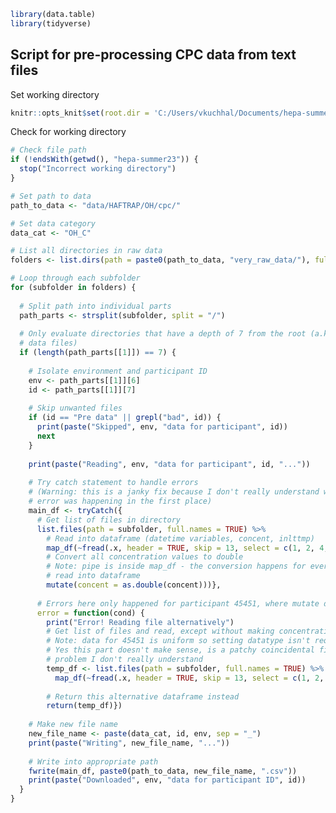 ```r
library(data.table)
library(tidyverse)
```


## Script for pre-processing CPC data from text files
Set working directory
```r
knitr::opts_knit$set(root.dir = 'C:/Users/vkuchhal/Documents/hepa-summer23')
```

Check for working directory
```r
# Check file path
if (!endsWith(getwd(), "hepa-summer23")) {
  stop("Incorrect working directory")
}
```

```r
# Set path to data
path_to_data <- "data/HAFTRAP/OH/cpc/"

# Set data category
data_cat <- "OH_C"
```

```r
# List all directories in raw data
folders <- list.dirs(path = paste0(path_to_data, "very_raw_data/"), full.names = TRUE, recursive = TRUE)
```

```r
# Loop through each subfolder
for (subfolder in folders) {
  
  # Split path into individual parts
  path_parts <- strsplit(subfolder, split = "/")
  
  # Only evaluate directories that have a depth of 7 from the root (a.k.a with 
  # data files)
  if (length(path_parts[[1]]) == 7) {
    
    # Isolate environment and participant ID
    env <- path_parts[[1]][6]
    id <- path_parts[[1]][7]
  
    # Skip unwanted files
    if (id == "Pre data" || grepl("bad", id)) {
      print(paste("Skipped", env, "data for participant", id))
      next
    }
    
    print(paste("Reading", env, "data for participant", id, "..."))
    
    # Try catch statement to handle errors 
    # (Warning: this is a janky fix because I don't really understand why this 
    # error was happening in the first place)
    main_df <- tryCatch({
      # Get list of files in directory
      list.files(path = subfolder, full.names = TRUE) %>% 
        # Read into dataframe (datetime variables, concent, inlttmp)
        map_df(~fread(.x, header = TRUE, skip = 13, select = c(1, 2, 4, 11)) %>%
        # Convert all concentration values to double
        # Note: pipe is inside map_df - the conversion happens for every file 
        # read into dataframe
        mutate(concent = as.double(concent)))},
      
      # Errors here only happened for participant 45451, where mutate didn't work
      error = function(cond) {
        print("Error! Reading file alternatively")
        # Get list of files and read, except without making concentrations double
        # Note: data for 45451 is uniform so setting datatype isn't required
        # Yes this part doesn't make sense, is a patchy coincidental fix for a 
        # problem I don't really understand
        temp_df <- list.files(path = subfolder, full.names = TRUE) %>% 
          map_df(~fread(.x, header = TRUE, skip = 13, select = c(1, 2, 4, 11)))
        
        # Return this alternative dataframe instead
        return(temp_df)})
      
    # Make new file name
    new_file_name <- paste(data_cat, id, env, sep = "_")
    print(paste("Writing", new_file_name, "..."))
    
    # Write into appropriate path
    fwrite(main_df, paste0(path_to_data, new_file_name, ".csv"))
    print(paste("Downloaded", env, "data for participant ID", id))
  }
}
```